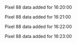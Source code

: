 Pixel 88 data added for 16:20:00

Pixel 88 data added for 16:21:00

Pixel 88 data added for 16:22:00

Pixel 88 data added for 16:23:00

